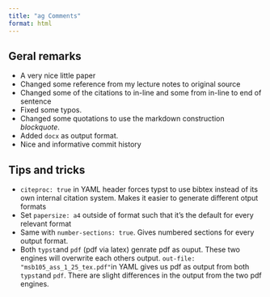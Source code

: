 ```yaml
---
title: "ag Comments"
format: html
---
```


## Geral remarks

- A very nice little paper
- Changed some reference from my lecture notes to original source
- Changed some of the citations to in-line and some from in-line to end of sentence
- Fixed some typos.
- Changed some quotations to use the markdown construction *blockquote*.
- Added `docx` as output format.
- Nice and informative commit history

## Tips and tricks

- `citeproc: true` in YAML header forces typst to use bibtex instead of its own internal citation system. Makes it easier to generate different otput formats
- Set `papersize: a4` outside of format such that it's the default for every relevant format
- Same with `number-sections: true`. Gives numbered sections for every output format.
- Both `typst`and `pdf` (pdf via latex) genrate pdf as ouput. These two engines will overwrite each others output. `out-file: "msb105_ass_1_25_tex.pdf"`in YAML gives us pdf as output from both `typst`and `pdf`. There are slight differences in the output from the two pdf engines.
